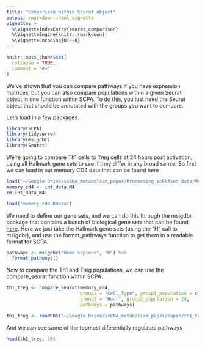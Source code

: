 ```yaml
---
title: "Comparison within Seurat object"
output: rmarkdown::html_vignette
vignette: >
  %\VignetteIndexEntry{seurat_comparison}
  %\VignetteEngine{knitr::rmarkdown}
  %\VignetteEncoding{UTF-8}
---
```


```r
knitr::opts_chunk$set(
  collapse = TRUE,
  comment = "#>"
)
```

We've shown that you can compare pathways if you have expression matrices, but you can also compare populations within a given Seurat object in one function within SCPA. To do this, you just need the Seurat object that should be annotated with the groups you want to compare.

Let's load in a few packages.
```r
library(SCPA)
library(tidyverse)
library(msigdbr)
library(Seurat)
```

We're going to compare Th1 cells to Treg cells at 24 hours post activation, using all Hallmark gene sets to see if they differ in any broad sense. So first we can load in our memory CD4 data that can be found here

```r
load("~/Google Drive/scRNA_metabolism_paper/Processing scRNAseq data/Memory CD4/int_data_M4.RData")
memory_cd4 <- int_data_M4
rm(int_data_M4)
```

```r
load("memory_cd4.RData")
```

We need to define our gene sets, and we can do this through the msigdbr package that contains a bunch of biological gene sets that can be found [here](https://www.gsea-msigdb.org/gsea/msigdb/genesets.jsp). Here we just take the Hallmark gene sets (using the "H" call to msigdbr), and use the format_pathways function to get them in a readable format for SCPA.

```r
pathways <- msigdbr("Homo sapiens", "H") %>%
  format_pathways()
```

Now to compare the Th1 and Treg populations, we can use the compare_seurat function within SCPA.

```r
th1_treg <- compare_seurat(memory_cd4,
                           group1 = "Cell_Type", group1_population = c("Th1", "Treg"),
                           group2 = "Hour", group2_population = 24,
                           pathways = pathways)
```

```r
th1_treg <- readRDS("~/Google Drive/scRNA_metabolism_paper/Paper/th1_treg.rds")
```


And we can see some of the topmost diferentially regulated pathways

```r
head(th1_treg, 10)
```






